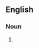 ==English==

===Noun===
{{en-noun|head=[[party]]-[[pooper]]}}

# {{alternative spelling of|party pooper|lang=en}}